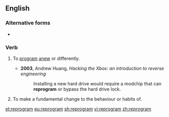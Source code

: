 ==English==

===Alternative forms===
* {{l|en|reprogramme}}

===Verb===
{{en-verb|reprogramm|pres_ptc2=reprograming|past2=reprogramed}}

# {{lb|en|transitive|computing}} To [[program]] [[anew]] or differently.
#* '''2003''', Andrew Huang, ''Hacking the Xbox: an introduction to reverse engineering''
#*: Installing a new hard drive would require a modchip that can '''reprogram''' or bypass the hard drive lock.
# {{lb|en|transitive|by extension}} To make a fundamental change to the behaviour or habits of.

[[et:reprogram]]
[[eu:reprogram]]
[[sh:reprogram]]
[[vi:reprogram]]
[[zh:reprogram]]